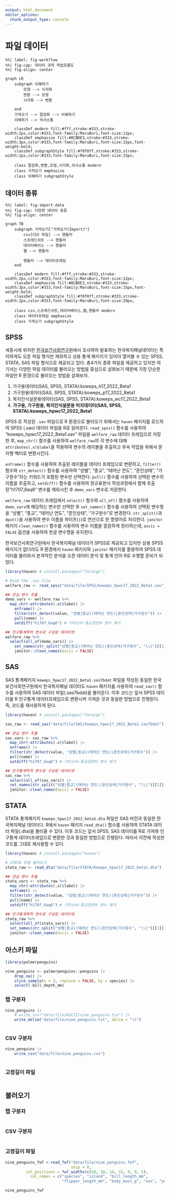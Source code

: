 ```yaml
---
output: html_document
editor_options: 
  chunk_output_type: console
---
```


# 파일 데이터 {#intro}


```mermaid
%%| label: fig-workflow
%%| fig-cap: 데이터 과학 작업흐름도
%%| fig-align: center

graph LR
    subgraph 이해하기
        모형 --> 시각화
        변환 --> 모형
        시각화 --> 변환
        
    end
    가져오기 --> 깔끔화 --> 이해하기
    이해하기 --> 의사소통
    
    classDef modern fill:#fff,stroke:#333,stroke-width:2px,color:#333,font-family:MaruBuri,font-size:12px;
    classDef emphasize fill:#8CBDE3,stroke:#333,stroke-width:3px,color:#333,font-family:MaruBuri,font-size:15px,font-weight:bold;
    classDef subgraphStyle fill:#f0f8ff,stroke:#333,stroke-width:2px,color:#333,font-family:MaruBuri,font-size:15px;
    
    class 깔끔화,변환,모형,시각화,의사소통 modern
    class 가져오기 emphasize
    class 이해하기 subgraphStyle
```


## 데이터 종류


```mermaid
%%| label: fig-import-data
%%| fig-cap: 다양한 데이터 종류
%%| fig-align: center

graph TB
    subgraph 가져오기["가져오기(Import)"]
        csv[CSV 파일] --> 핸들러
        스프레드쉬트 --> 핸들러
        데이터베이스 --> 핸들러
        웹 --> 핸들러

        핸들러 --> 데이터프레임
    end
    
    classDef modern fill:#fff,stroke:#333,stroke-width:2px,color:#333,font-family:MaruBuri,font-size:12px;
    classDef emphasize fill:#8CBDE3,stroke:#333,stroke-width:3px,color:#333,font-family:MaruBuri,font-size:15px,font-weight:bold;
    classDef subgraphStyle fill:#f0f8ff,stroke:#333,stroke-width:2px,color:#333,font-family:MaruBuri,font-size:20px;
    
    class csv,스프레드쉬트,데이터베이스,웹,핸들러 modern
    class 데이터프레임 emphasize
    class 가져오기 subgraphStyle
```    



## SPSS

세종시에 위치한 [한국보건사회연구원](https://www.koweps.re.kr/)에서 조사하여 발표하는
한국복지패널데이터는 특이하게도 오픈 파일 형식만 제외하고 상용 통계 패키지가 있어야 
열어볼 수 있는 SPSS, STATA, SAS 파일 형식으로 제공되고 있다. 
총4가지 종류 파일을 제공하고 있지만 여기서는 다양한 파일 데이터를 불러오는 방법을 중심으로 살펴보기 때문에 가장 단순한 파일만 R 환경으로 불러오는 방법을 살펴보자.

1. 가구용데이터(SAS, SPSS, STATA):koweps_h17_2022_Beta1
2. 가구원용데이터(SAS, SPSS, STATA):koweps_p17_2022_Beta1
3. 복지인식설문용데이터(SAS, SPSS, STATA):koweps_wc17_2022_Beta1
4. **가구용, 가구원용, 복지인식설문용 머지데이터(SAS, SPSS, STATA):koweps_hpwc17_2022_Beta1**

SPSS 로 작성된 `.sav` 파일으로 R 환경으로 불러오기 위해서는 `haven` 패키지를 로드하여 SPSS (.sav) 데이터 파일을 R로 읽어온다. `read_spss()` 함수를 사용하여 "koweps_hpwc17_2022_Beta1.sav" 파일을 `welfare_raw` 데이터 프레임으로 저장한 후, `map_chr()` 함수를 사용하여 `welfare_raw`의 각 변수에 대해 `attributes(.x)$label`을 적용하여 변수의 레이블을 추출하고 후속 작업을 위해서 문자형 벡터로 변환시킨다.

`enframe()` 함수를 사용하여 추출된 레이블을 데이터 프레임으로 변환하고, `filter()` 함수와 `str_detect()` 함수를 사용하여 "성별", "종교", "태어난 연도", "혼인상태", "가구원수"라는 키워드가 포함된 변수만 선택한다. `pull()` 함수를 사용하여 선택된 변수의 이름을 추출하고, `setdiff()` 함수를 사용하여 정규표현식 작성과정에서 함께 추출된"h1707_6aq6" 변수를 제외시킨 후 `demo_vars` 변수로 저장한다.

`welfare_raw` 데이터 프레임에서 `select()` 함수와 `all_of()` 함수를 사용하여 `demo_vars`에 해당하는 변수만 선택한 후 `set_names()` 함수를 사용하여 선택된 변수명을 "성별", "종교", "태어난 연도", "혼인상태", "가구원수"로 변경한다. `str_split()`과 `dput()`을 사용하여 변수 이름을 파이프(`|`)로 연산으로 한 명령어로 처리한다. `janitor` 패키지 `clean_names()` 함수를 사용하여 변수 이름을 깔끔하게 정리하는데, `ascii = FALSE` 옵션을 사용하여 한글 변수명을 유지한다. 

한국보건사회연구원에서 한국복지패널 데이터가 SPSS로 제공되고 있지만 상용 SPSS 패키지가 없더라도 R 환경에서 `haven` 패키지와 `janitor` 패키지를 활용하여 SPSS 데이터를 불러와서 본격적인 분석을 오픈 데이터 분석 및 통계 언어 R로 수행할 준비가 되었다.

```r
library(haven) # install.packages("foreign")

# Read the .sav file
welfare_raw <- read_spss("data/file/SPSS/koweps_hpwc17_2022_Beta1.sav")

## 관심 변수 추출
demo_vars <- welfare_raw %>%
  map_chr(~attributes(.x)$label) |> 
    enframe() |> 
    filter(str_detect(value, "성별|종교|(태어난 연도)|혼인상태|가구원수")) |> 
    pull(name) |> 
    setdiff("h1707_6aq6") # 기타소비-종교관련비 변수 제거

## 인구통계학적 변수로 구성된 데이터셋
welfare_raw %>%
  select(all_of(demo_vars)) |> 
    set_names(str_split("성별|종교|(태어난 연도)|혼인상태|가구원수", "\\|")[[1]] |> dput()) |> 
    janitor::clean_names(ascii = FALSE)
```

## SAS

SAS 통계패키지 `koweps_hpwc17_2022_beta1.sas7bdat` 파일을 작성된 동일한 
한국보건사회연구원에서 한국복지패널 데이터도 
`haven` 패키지를 사용하여 `read_sas()` 함수를 사용하여 SAS 데이터 파일(.sas7bdat)을 불러온다. 이후 코드는 앞서 SPSS 데이터를 R 인구통계 데이터프레임으로 변환시켜 가져온 것과 동일한 방법으로 진행된다. 즉, 코드를 재사용하게 된다. 


```r
library(haven) # install.packages("foreign")

sas_raw <- read_sas("data/file/SAS/koweps_hpwc17_2022_Beta1.sas7bdat")

## 관심 변수 추출
sas_vars <- sas_raw %>%
  map_chr(~attributes(.x)$label) |>
  enframe() |>
  filter(str_detect(value, "성별|종교|(태어난 연도)|혼인상태|가구원수")) |>
  pull(name) |>
  setdiff("h1707_6aq6") # 기타소비-종교관련비 변수 제거

## 인구통계학적 변수로 구성된 데이터셋
sas_raw %>%
  select(all_of(sas_vars)) |>
  set_names(str_split("성별|종교|(태어난 연도)|혼인상태|가구원수", "\\|")[[1]] |> dput()) |>
  janitor::clean_names(ascii = FALSE)
```

## STATA

STATA 통계패키지 `koweps_hpwc17_2022_beta1.dta` 파일은 SAS 버전과 동일한 한국복지패널 데이터다. R에서 `haven` 패키지 `read_dta()` 함수를 사용하여 STATA 데이터 파일(.dta)을 불러올 수 있다. 이후 코드는 앞서 SPSS, SAS 데이터를 R로 가져와 인구통계 데이터프레임으로 변환한 것과 동일한 방법으로 진행된다. 따라서 이전에 작성한 코드를 그대로 재사용할 수 있다.

```r
library(haven) # install.packages("haven")

# STATA 파일 불러오기
stata_raw <- read_dta("data/file/STATA/Koweps_hpwc17_2022_beta1.dta")

## 관심 변수 추출
stata_vars <- stata_raw %>%
  map_chr(~attributes(.x)$label) |>
  enframe() |>
  filter(str_detect(value, "성별|종교|(태어난 연도)|혼인상태|가구원수")) |>
  pull(name) |>
  setdiff("h1707_6aq6") # 기타소비-종교관련비 변수 제거

## 인구통계학적 변수로 구성된 데이터셋
stata_raw %>%
  select(all_of(stata_vars)) |>
  set_names(str_split("성별|종교|(태어난 연도)|혼인상태|가구원수", "\\|")[[1]] |> dput()) |>
  janitor::clean_names(ascii = FALSE)
```

## 아스키 파일

```r
library(palmerpenguins)

nine_penguins <- palmerpenguins::penguins |> 
    drop_na() |> 
    slice_sample(n = 3, replace = FALSE, by = species) |> 
    select(-bill_depth_mm)
```


### 탭 구분자

```r
nine_penguins |> 
    # write_tsv("data/file/ASCII/nine_penguins.tsv") |> 
    write_delim("data/file/nine_penguins.txt", delim = "\t") 
```


```.python
```

### CSV 구분자

```r
nine_penguins |> 
    write_csv("data/file/nine_penguins.csv")
```

```.python
```

### 고정길이 파일


```.python
```


## 불러오기

### 탭 구분자

```r

```

### CSV 구분자

```r

```

### 고정길이 파일

```r

nine_penguins_fwf <-read_fwf("data/file/nine_penguins.fwf",
                             skip = 0,
         col_positions = fwf_widths(c(10, 10, 14, 15, 9, 9, 5),
           col_names = c("species", "island", "bill_length_mm",
                         "flipper_length_mm", "body_mass_g", "sex", "year")))

nine_penguins_fwf

```


